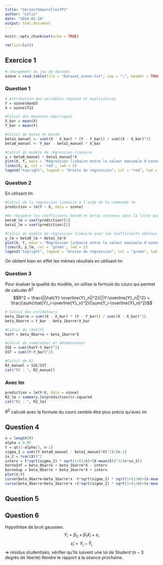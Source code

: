 ```yaml
---
title: "SériesTemporellesTP1"
author: "Lélio"
date: "2024-01-26"
output: html_document
---
```


```r
knitr::opts_chunk$set(echo = TRUE)
```

```r
rm(list=ls())
```
## Exercice 1
```r
# Chargement du jeu de données
ozone = read.table(file = "Dataset_ozone.txt", sep = ";", header = TRUE, dec = ",")
```
### Question 1
```r
# Attribution des variables réponse et explicatives
Y = ozone$maxO3
X = ozone$T12

#Calcul des moyennes empiriques
X_bar = mean(X)
Y_bar = mean(Y)

#Calcul de beta1 et beta0
beta1_manuel <- sum((X - X_bar) * (Y - Y_bar)) / sum((X - X_bar)^2)
beta0_manuel <- Y_bar - beta1_manuel * X_bar

#Calcul du modèle de régression linéaire
y = beta0_manuel + beta1_manuel*X
plot(X, Y, main = "Régression linéaire entre la valeur maximale d'ozone et la température relevée à 12H", xlab = "Max03 : valeur maximale d'ozone par jour", ylab = "T12 : Température relevée à 12H")
lines(X, y, col = 'red', lwd = 2)
legend("topright", legend = "Droite de régression", col = "red", lwd = 2)
```

### Question 2
En utilisant $lm$
```r
#Calcul de la régression linéaire à l'aide de la commande lm
prediction = lm(Y ~ X, data = ozone)

#On récupère les coefficients beta0 et beta1 contenus dans la liste que génère la commande lm
beta0_lm = coef(prediction)[1]
beta1_lm = coef(prediction)[2]

#Calcul du modèle de régression linéaire avec les coefficients obtenus avec lm
y_lm = beta0_lm + beta1_lm*X
plot(X, Y, main = "Régression linéaire entre la valeur maximale d'ozone et la température relevée à 12H", xlab = "Max03 : valeur maximale d'ozone par jour", ylab = "T12 : Température relevée à 12H")
lines(X, y_lm, col = 'green', lwd = 2)
legend("topright", legend = "Droite de régression", col = "green", lwd = 2)


```

On obtient bien en effet les mêmes résultats en utilisant lm

### Question 3
Pour évaluer la qualité du modèle, on utilise la formule du cours qui permet de calculer $R^2$
$$R^2 = \frac{||\hat{Y}-\overline{Y}_n||^2}{||Y-\overline{Y}_n||^2} = \frac{\sum(\hat{Y}_i-\overline{Y}_n)^2}{\sum(Y_i-\overline{Y}_n)^2}$$
```r
# Calcul des estimateurs
beta_1barre = sum((X - X_bar) * (Y - Y_bar)) / sum((X - X_bar)^2)
beta_0barre = Y_bar - beta_1barre*X_bar

#Calcul de \hat{Y}
hatY = beta_0barre + beta_1barre*X

#Calcul du numérateur et dénominateur
SSE = sum((hatY-Y_bar)^2)
SST = sum((Y-Y_bar)^2)

#Calcul de R2
R2_manuel = SSE/SST
cat("R2 : ", R2_manuel)
```

### Avec lm

```r
prediction = lm(Y~X, data = ozone)
R2_lm = summary.lm(prediction)$r.squared
cat("R2 : ", R2_lm)
```
$R^2$ calculé avec la formule du cours semble être plus précis qu'avec lm

## Question 4
```r
n = length(Y)
alpha = 0.05
t = qt(1-alpha/2, n-2)
sigma_2 = sum((Y-beta0_manuel - beta1_manuel*X)^2)/(n-2)
sx_2 = (var(X))^2
interv = t*sqrt(sigma_2) * sqrt(1+(1/n)+(X-mean(X))^2/(n*sx_2))
borneInf = beta_0barre + beta_1barre*X - interv
borneSup = beta_0barre + beta_1barre*X + interv
plot(X,Y)
curve(beta_0barre+beta_1barre*x -t*sqrt(sigma_2) * sqrt(1+(1/n)+(x-mean(X))^2/(n*sx_2)), from=min(X), to=max(X), col="red", add=TRUE)
curve(beta_0barre+beta_1barre*x +t*sqrt(sigma_2) * sqrt(1+(1/n)+(x-mean(X))^2/(n*sx_2)), from=min(X), to=max(X), col="red", add=TRUE)

```

## Question 5


## Question 6
Hypothèse de bruit gaussien.
$$Y_i = \beta_0 + \beta_1X_i + \varepsilon_i$$
$$\hat{\varepsilon}_i= Y_i - \hat{Y}_i$$
$\Longrightarrow$ résidus studentisés, vérifier qu'ils suivent une loi de Student ($n-3$ degrés de liberté)
Rendre le rapport à la séance prochaine.









